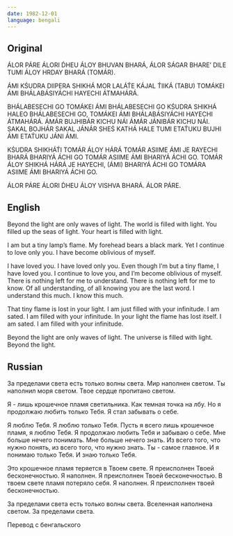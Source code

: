 ```yaml
---
date: 1982-12-01
language: bengali
---
```


## Original

ÁLOR PÁRE ÁLORI D́HEU
ÁLOY BHUVAN BHARÁ,
ÁLOR SÁGAR BHARE’ DILE TUMI
ÁLOY HRDAY BHARÁ (TOMÁR).

ÁMI KŚUDRA DIIPERA SHIKHÁ
MOR LALÁT́E KÁJAL T́IIKÁ
(TABU) TOMÁKEI ÁMI BHÁLABÁSIYÁCHI
HAYECHI ÁTMAHÁRÁ.

BHÁLABESECHI GO
TOMÁKEI ÁMI BHÁLABESECHI GO
KŚUDRA SHIKHÁ HALEO BHÁLABESECHI GO,
TOMÁKEI ÁMI BHÁLABÁSIYÁCHI HAYECHI ÁTMAHÁRÁ.
ÁMÁR BUJHIBÁR KICHU NÁI
ÁMÁR JÁNIBÁR KICHU NÁI.
SAKAL BOJHÁR SAKAL JÁNÁR
SHEŚ KATHÁ HALE TUMI
ETAT́UKU BUJHI ÁMI
ETAT́UKU JÁNI ÁMI.

KŚUDRA SHIKHÁT́I TOMÁR ÁLOY HÁRÁ
TOMÁR ASIIME ÁMI JE RAYECHI BHARÁ
BHARIYÁ ÁCHI GO
TOMÁR ASIIME ÁMI BHARIYÁ ÁCHI GO.
TOMÁR ÁLOY SHIKHÁ HÁRÁ JE HAYECHI,
(ÁMI) BHARIYÁ ÁCHI GO
TOMÁRA ASIIME ÁMI BHARIYÁ ÁCHI GO.

ÁLOR PÁRE ÁLORI D́HEU
ÁLOY VISHVA BHARÁ.
ÁLOR PÁRE.

## English

Beyond the light are only waves of light.
The world is filled with light.
You filled up the seas of light.
Your heart is filled with light.

I am but a tiny lamp’s flame.
My forehead bears a black mark.
Yet I continue to love only you.
I have become oblivious of myself.

I have loved you.
I have loved only you.
Even though I’m but a tiny flame, I have loved you.
I continue to love you, and I’m become oblivious of myself.
There is nothing left for me to understand.
There is nothing left for me to know.
Of all understanding, of all knowing
you are the last word.
I understand this much.
I know this much.

That tiny flame is lost in your light.
I am just filled with your infinitude.
I am sated.
I am filled with your infinitude.
In your light the flame has lost itself.
I am sated.
I am filled with your infinitude.

Beyond the light are only waves of light.
The universe is filled with light.
Beyond the light.

## Russian

За пределами света есть только волны света.
Мир наполнен светом.
Ты наполнил моря светом.
Твое сердце пропитано светом.

Я - лишь крошечное пламя светильника.
Как темная точка на лбу.
Но я продолжаю любить только Тебя.
Я стал забывать о себе.

Я люблю Тебя.
Я люблю только Тебя.
Пусть я всего лишь крошечное пламя, я люблю Тебя.
Я продолжаю любить Тебя и забываю о себе.
Мне больше нечего понимать.
Мне больше нечего знать.
Из всего того, что нужно понять,
из всего того, что нужно знать.
Ты - самое главное.
И я понимаю только Тебя.
И знаю только Тебя.

Это крошечное пламя теряется в Твоем свете.
Я преисполнен Твоей бесконечностью.
Я наполнен.
Я преисполнен Твоей бесконечностью.
В твоем свете пламя потеряло себя.
Я наполнен.
Я преисполнен твоей бесконечностью.

За пределами света есть только волны света.
Вселенная наполнена светом.
За пределами света.

Перевод с бенгальского
